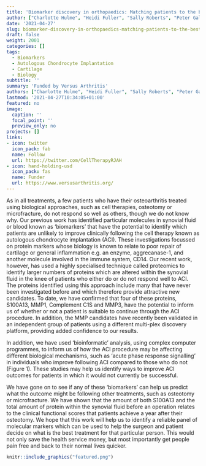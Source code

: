 ```yaml
---
title: 'Biomarker discovery in orthopaedics: Matching patients to the best treatment'
author: ["Charlotte Hulme", "Heidi Fuller", "Sally Roberts", "Peter Gallacher", "Karina Wright"]
date: '2021-04-27'
slug: biomarker-discovery-in-orthopaedics-matching-patients-to-the-best-treatment
draft: false
weight: 2001
categories: []
tags:
  - Biomarkers
  - Autologous Chondrocyte Implantation
  - Cartilage
  - Biology
subtitle: ''
summary: 'Funded by Versus Arthritis'
authors: ["Charlotte Hulme", "Heidi Fuller", "Sally Roberts", "Peter Gallacher", "Karina Wright"]
lastmod: '2021-04-27T10:34:05+01:00'
featured: no
image:
  caption: ''
  focal_point: ''
  preview_only: no
projects: []
links:
- icon: twitter
  icon_pack: fab
  name: Follow
  url: https://twitter.com/CellTherapyRJAH
- icon: hand-holding-usd
  icon_pack: fas
  name: Funder
  url: https://www.versusarthritis.org/
---
```


As in all treatments, a few patients who have their osteoarthritis treated using biological approaches, such as cell therapies, osteotomy or microfracture, do not respond so well as others, though we do not know why.
Our previous work has identified particular molecules in synovial fluid or blood known as ‘biomarkers’ that have the potential to identify which patients are unlikely to improve clinically following the cell therapy known as autologous chondrocyte implantation (ACI).
These investigations focussed on protein markers whose biology is known to relate to poor repair of cartilage or general inflammation e.g. an enzyme, aggrecanase-1, and another molecule involved in the immune system, CD14.
Our recent work, however, has used a highly specialised technique called proteomics to identify larger numbers of proteins which are altered within the synovial fluid in the knee of patients who either do or do not respond well to ACI.
The proteins identified using this approach include many that have never been investigated before and which therefore provide attractive new candidates.
To date, we have confirmed that four of these proteins, S100A13, MMP1, Complement C1S and MMP3, have the potential to inform us of whether or not a patient is suitable to continue through the ACI procedure.
In addition, the MMP candidates have recently been validated in an independent group of patients using a different multi-plex discovery platform, providing added confidence to our results.

In addition, we have used ‘bioinformatic’ analysis, using complex computer programmes, to inform us of how the ACI procedure may be affecting different biological mechanisms, such as ‘acute phase response signalling’ in individuals who improve following ACI compared to those who do not (Figure 1).
These studies may help us identify ways to improve ACI outcomes for patients in which it would not currently be successful.

We have gone on to see if any of these ‘biomarkers’ can help us predict what the outcome might be following other treatments, such as osteotomy or microfracture.
We have shown that the amount of both S100A13 and the total amount of protein within the synovial fluid before an operation relates to the clinical functional scores that patients achieve a year after their osteotomy.
We hope that this work will help us to identify a reliable panel of molecular markers which can be used to help the surgeon and patient decide on what is the best treatment for that particular person.
This would not only save the health service money, but most importantly get people pain free and back to their normal lives quicker.

```r
knitr::include_graphics("featured.png")
```
